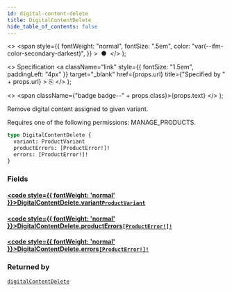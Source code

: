 ```yaml
---
id: digital-content-delete
title: DigitalContentDelete
hide_table_of_contents: false
---
```


  <>
    <span
      style={{
        fontWeight: "normal",
        fontSize: ".5em",
        color: "var(--ifm-color-secondary-darkest)",
      }}
    >
      &nbsp;●&nbsp;
    </span>
  </>
);

  <>
    Specification
    <a
      className="link"
      style={{ fontSize: "1.5em", paddingLeft: "4px" }}
      target="\_blank"
      href={props.url}
      title={"Specified by " + props.url}
    >
      ⎘
    </a>
  </>
);

  <>
    <span className={"badge badge--" + props.class}>{props.text}</span>
  </>
);

Remove digital content assigned to given variant.

Requires one of the following permissions: MANAGE_PRODUCTS.

```graphql
type DigitalContentDelete {
  variant: ProductVariant
  productErrors: [ProductError!]!
  errors: [ProductError!]!
}
```

### Fields

#### [<code style={{ fontWeight: 'normal' }}>DigitalContentDelete.<b>variant</b></code>](#)<Bullet />[`ProductVariant`](../../../storefront/products/objects/product-variant) <Badge class="secondary" text="object"/>

>

#### [<code style={{ fontWeight: 'normal' }}>DigitalContentDelete.<b>productErrors</b></code>](#)<Bullet />[`[ProductError!]!`](../../../storefront/products/objects/product-error) <Badge class="secondary" text="non-null"/> <Badge class="secondary" text="object"/>

>

#### [<code style={{ fontWeight: 'normal' }}>DigitalContentDelete.<b>errors</b></code>](#)<Bullet />[`[ProductError!]!`](../../../storefront/products/objects/product-error) <Badge class="secondary" text="non-null"/> <Badge class="secondary" text="object"/>

>

### Returned by

[`digitalContentDelete`](../../../storefront/products/mutations/digital-content-delete) <Badge class="secondary" text="mutation"/>

